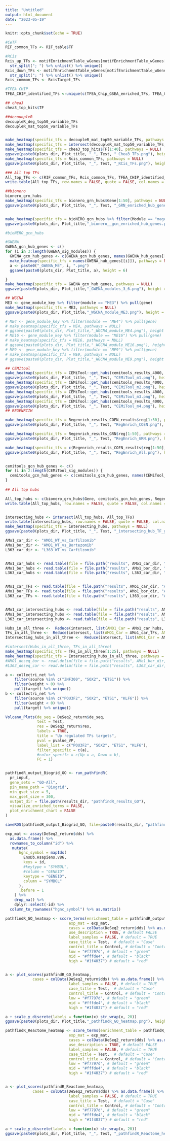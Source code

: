 ```yaml
---
title: "Untitled"
output: html_document
date: "2023-05-19"
---
```


```r
knitr::opts_chunk$set(echo = TRUE)
```


```r
#CeTF
RIF_common_TFs <- RIF_table$TF

#RCis
Rcis_up_TFs <- motifEnrichmentTable_wGenes[motifEnrichmentTable_wGenes[ , geneSet == "CarUp"]] %>% dplyr::pull(TF_highConf) %>% str_replace_all(" \\s*\\([^\\)]+\\). ", "") %>%
  str_split("; ") %>% unlist() %>% unique()
Rcis_down_TFs <- motifEnrichmentTable_wGenes[motifEnrichmentTable_wGenes[ , geneSet == "CarDown"]] %>% dplyr::pull(TF_highConf) %>% str_replace_all(" \\s*\\([^\\)]+\\). ", "") %>%
  str_split("; ") %>% unlist() %>% unique()
Rcis_common_TFs <- RcisTarget_TFs

#TFEA CHIP
TFEA_CHIP_identified_TFs <-unique(c(TFEA_Chip_GSEA_enriched_TFs, TFEA_Chip_ranked_TFs))

## chea3
chea3_top_hits$TF

##decounpleR
decoupleR_deg_top50_variable_TFs
decoupleR_mat_top50_variable_TFs


make_heatmap(specific_tfs = decoupleR_mat_top50_variable_TFs, pathways = NULL)
make_heatmap(specific_tfs = intersect(decoupleR_mat_top50_variable_TFs,decoupleR_deg_top50_variable_TFs), pathways = NULL)
make_heatmap(specific_tfs = chea3_top_hits$TF[1:40], pathways = NULL)
ggsave(paste0(plots_dir, Plot_title, "_", Test, "_Chea3_TFs.png"), height = 7)
make_heatmap(specific_tfs = Rcis_common_TFs, pathways = NULL)
ggsave(paste0(plots_dir, Plot_title, "_", Test, "_RCis_TFs.png"), height = 7)

### All top TFs
All_top_TFs <- c(RIF_common_TFs, Rcis_common_TFs, TFEA_CHIP_identified_TFs, chea3_top_hits$TF[1:100], decoupleR_deg_top50_variable_TFs, decoupleR_mat_top50_variable_TFs) %>% unique()
write.table(All_top_TFs, row.names = FALSE, quote = FALSE, col.names = FALSE, file = paste0(results_dir, "All_top_TFs.txt"))


```



```r
##bionero
bionero_grn_hubs
make_heatmap(specific_tfs = bionero_grn_hubs$Gene[1:50], pathways = NULL)
ggsave(paste0(plots_dir, Plot_title, "_", Test, "_GRN_enriched_hub_genes.png"), height = 8)


make_heatmap(specific_tfs = bioNERO_gcn_hubs %>% filter(Module == "magenta") %>% pull(Gene) %>% head(75), pathways = NULL)
ggsave(paste0(plots_dir, Plot_title,"_bionero__gcn_enriched_hub_genes.png"), height = 10)

#bioNERO_gcn_hubs

#GWENA
GWENA_gcn_hub_genes <- c()
for (i in 3:length(GWENA_sig_modules)) {
  GWENA_gcn_hub_genes <- c(GWENA_gcn_hub_genes, names(GWENA_hub_genes[[i]]))
  make_heatmap(specific_tfs = names(GWENA_hub_genes[[i]]), pathways = NULL)
  a <- paste0("_GWENA_ME", i, ".png")
  ggsave(paste0(plots_dir, Plot_title, a), height = 6)

}
make_heatmap(specific_tfs = GWENA_gcn_hub_genes, pathways = NULL)
ggsave(paste0(plots_dir, Plot_title,"_GWENA_modules_3_6.png"), height = 8)

## WGCNA
ME3 <- gene_module_key %>% filter(module == "ME3") %>% pull(gene)
make_heatmap(specific_tfs = ME3, pathways = NULL)
ggsave(paste0(plots_dir, Plot_title,"_WGCNA_module_ME3.png"), height = 20)

# ME4 <- gene_module_key %>% filter(module == "ME4") %>% pull(gene)
# make_heatmap(specific_tfs = ME4, pathways = NULL)
# ggsave(paste0(plots_dir, Plot_title,"_WGCNA_module_ME4.png"), height = 12)
# ME16 <- gene_module_key %>% filter(module == "ME16") %>% pull(gene)
# make_heatmap(specific_tfs = ME16, pathways = NULL)
# ggsave(paste0(plots_dir, Plot_title,"_WGCNA_module_ME16.png"), height = 12)
# ME9 <- gene_module_key %>% filter(module == "ME9") %>% pull(gene)
# make_heatmap(specific_tfs = ME9, pathways = NULL)
# ggsave(paste0(plots_dir, Plot_title,"_WGCNA_module_ME9.png"), height = 16)

## CEMItool
make_heatmap(specific_tfs = CEMiTool::get_hubs(cemitools_results_4000, 50)[[1]] %>% names(), pathways = NULL)
ggsave(paste0(plots_dir, Plot_title, "_", Test, "CEMiTool_m1.png"), height = 6)
make_heatmap(specific_tfs = CEMiTool::get_hubs(cemitools_results_4000, 50)[[2]] %>% names(), pathways = NULL)
ggsave(paste0(plots_dir, Plot_title, "_", Test, "CEMiTool_m2.png"), height = 6)
make_heatmap(specific_tfs = CEMiTool::get_hubs(cemitools_results_4000, 50)[[3]] %>% names(), pathways = NULL)
ggsave(paste0(plots_dir, Plot_title, "_", Test, "CEMiTool_m3.png"), height = 6)
make_heatmap(specific_tfs = CEMiTool::get_hubs(cemitools_results_4000, 50)[[4]] %>% names(), pathways = NULL)
ggsave(paste0(plots_dir, Plot_title, "_", Test, "CEMiTool_m4.png"), height = 6)
## REGENRCIH

make_heatmap(specific_tfs = Regenrich_results_COEN_results$reg[1:50], pathways = NULL)
ggsave(paste0(plots_dir, Plot_title, "_", Test, "RegEnrich_COEN.png"), height = 6)

make_heatmap(specific_tfs = Regenrich_results_GRN$reg[1:50], pathways = NULL)
ggsave(paste0(plots_dir, Plot_title, "_", Test, "RegEnrich_GRN.png"), height = 6)

make_heatmap(specific_tfs = c(Regenrich_results_COEN_results$reg[1:50], Regenrich_results_GRN$reg[1:50]) %>% unique(), pathways = NULL)
ggsave(paste0(plots_dir, Plot_title, "_", Test, "RegEnrich_All.png"), height = 6)


cemitools_gcn_hub_genes <- c()
for (i in 2:length(CEMiTool_sig_modules)) {
  cemitools_gcn_hub_genes <- c(cemitools_gcn_hub_genes, names(CEMiTool_hub_genes[[i]]))
}
 
## All top hubs

All_top_hubs <- c(bionero_grn_hubs$Gene, cemitools_gcn_hub_genes, Regenrich_results_COEN_results$reg[1:50], Regenrich_results_GRN$reg[1:50]) %>% unique()
write.table(All_top_hubs, row.names = FALSE, quote = FALSE, col.names = FALSE, file = paste0(results_dir, "All_top_hubs.txt"))


intersecting_hubs <- intersect(All_top_hubs, All_top_TFs)
write.table(intersecting_hubs, row.names = FALSE, quote = FALSE, col.names = FALSE, file = paste0(results_dir, Plot_title, "_", Test, "_intersecting_hubs.txt"))
make_heatmap(specific_tfs = intersecting_hubs, pathways = NULL)
ggsave(paste0(plots_dir, Plot_title, "_", Test, "_intersecting_hub_TF_genes.png"), height = 6)
```


```r
AMo1_car_dir <- "AMO1_WT_vs_Carfilzomib"
AMo1_bor_dir <- "AMO1_WT_vs_Bortezomib"
L363_car_dir <- "L363_WT_vs_Carfilzomib"


AMo1_car_hubs <- read.table(file = file.path("results", AMo1_car_dir, "All_top_hubs.txt")) %>% pull()
AMo1_bor_hubs <- read.table(file = file.path("results", AMo1_bor_dir, "All_top_hubs.txt")) %>% pull()
L363_car_hubs <- read.table(file = file.path("results", L363_car_dir, "All_top_hubs.txt")) %>% pull()


AMo1_car_TFs <- read.table(file = file.path("results", AMo1_car_dir, "All_top_TFs.txt")) %>% pull()
AMo1_bor_TFs <- read.table(file = file.path("results", AMo1_bor_dir, "All_top_TFs.txt")) %>% pull()
L363_car_TFs <- read.table(file = file.path("results", L363_car_dir, "All_top_TFs.txt")) %>% pull()


AMo1_car_intersecting_hubs <- read.table(file = file.path("results", AMo1_car_dir, "intersecting_hubs.txt")) %>% pull()
AMo1_bor_intersecting_hubs <- read.table(file = file.path("results", AMo1_bor_dir, "intersecting_hubs.txt")) %>% pull()
L363_car_intersecting_hubs <- read.table(file = file.path("results", L363_car_dir, "intersecting_hubs.txt")) %>% pull()

Hubs_in_all_three <-  Reduce(intersect, list(AMO1_Car = AMo1_car_hubs, AMo1_Bor = AMo1_bor_hubs, L363_Car = L363_car_hubs))
TFs_in_all_three <-  Reduce(intersect, list(AMO1_Car = AMo1_car_TFs, AMo1_Bor = AMo1_bor_TFs, L363_Car = L363_car_TFs))
Intersecting_hubs_in_all_three <-  Reduce(intersect, list(AMO1_Car = AMo1_car_intersecting_hubs, AMo1_Bor = AMo1_bor_intersecting_hubs, L363_Car = L363_car_intersecting_hubs))

#intersect(Hubs_in_all_three, TFs_in_all_three)
make_heatmap(specific_tfs = TFs_in_all_three[1:25], pathways = NULL)
make_heatmap(specific_tfs = Intersecting_hubs_in_all_three, pathways = NULL)
#AMO1_deseq_bor <- read.delim(file = file.path("results", AMo1_bor_dir, "deseq2_results_annotated.tsv"))
#L363_deseq_car <- read.delim(file = file.path("results", L363_car_dir, "deseq2_results_annotated.tsv"))
```


```r
a <- collectri_net %>% 
    filter(source %in% c("ZNF300", "SOX2", "ETS1")) %>%
    filter(weight > 0) %>%
    pull(target) %>% unique()
b <- collectri_net %>% 
    filter(source %in% c("POU3F2", "SOX2", "ETS1", "KLF6")) %>%
    filter(weight < 0) %>%
    pull(target) %>% unique()

Volcano_Plots(de_seq = DeSeq2_return$de_seq, 
              test = Test, 
              res = DeSeq2_return$res, 
              labels = TRUE,
              title = "Up regulated TFs targets",
              pval = pvalue_VP, 
              label_list = c("POU3F2", "SOX2", "ETS1", "KLF6"),
              filter_specific = c(a),
              #color_specifc = c(Up = a, Down = b),
              FC = 1)


pathfindR_output_Biogrid_GO <- run_pathfindR(
  pr_input,
  gene_sets = "GO-All",
  pin_name_path = "Biogrid",
  min_gset_size = 5,
  max_gset_size = 300,
  output_dir = file.path(results_dir, "pathfindR_results_GO"),
  visualize_enriched_terms = FALSE,
  plot_enrichment_chart = FALSE
)

saveRDS(pathfindR_output_Biogrid_GO, file=paste0(results_dir, "pathfindR_output_Biogrid_GO_All.RDS"))

exp_mat <- assay(DeSeq2_return$dds) %>%
  as.data.frame() %>% 
  rownames_to_column("id") %>% 
   mutate(
      hgnc_symbol = mapIds(
        EnsDb.Hsapiens.v86,
        keys = id,
        #keytype = "SYMBOL",
        #column = "GENEID"
        keytype = "GENEID",
        column = "SYMBOL"
      ),
      .before = 1
    ) %>%
    drop_na() %>%
    dplyr::select(-id) %>%
  column_to_rownames("hgnc_symbol") %>% as.matrix()

pathfindR_GO_heatmap <- score_terms(enrichment_table = pathfindR_output_Biogrid_GO %>% head(30),
                            exp_mat = exp_mat,
                            cases = colData(DeSeq2_return$dds) %>% as.data.frame() %>% dplyr::filter(.data[[deseq2_design_condition]] == Test) %>% pull(SampleName) %>% as.character(),
                            use_description = TRUE, # default FALSE
                            label_samples = FALSE, # default = TRUE
                            case_title = Test,  # default = "Case"
                            control_title = Control, # default = "Control"
                            low = "#f7797d", # default = "green"
                            mid = "#fffde4", # default = "black"
                            high = "#1f4037") # default = "red"


a <- plot_scores(pathfindR_GO_heatmap, 
            cases = colData(DeSeq2_return$dds) %>% as.data.frame() %>% dplyr::filter(.data[[deseq2_design_condition]] == Test) %>% pull(SampleName) %>% as.character(),
                            label_samples = FALSE, # default = TRUE
                            case_title = Test,  # default = "Case"
                            control_title = Control, # default = "Control"
                            low = "#f7797d", # default = "green"
                            mid = "#fffde4", # default = "black"
                            high = "#1f4037") # default = "red"

a + scale_y_discrete(labels = function(x) str_wrap(x, 20))
ggsave(paste0(plots_dir, Plot_title,"_pathfindR_GO_heatmap.png"), height = 12)

```



```r
pathfindR_Reactome_heatmap <- score_terms(enrichment_table = pathfindR_output_Biogrid_Reactome %>% head(30),
                            exp_mat = exp_mat,
                            cases = colData(DeSeq2_return$dds) %>% as.data.frame() %>% dplyr::filter(.data[[deseq2_design_condition]] == Test) %>% pull(SampleName) %>% as.character(),
                            use_description = TRUE, # default FALSE
                            label_samples = FALSE, # default = TRUE
                            case_title = Test,  # default = "Case"
                            control_title = Control, # default = "Control"
                            low = "#f7797d", # default = "green"
                            mid = "#fffde4", # default = "black"
                            high = "#1f4037") # default = "red"


a <- plot_scores(pathfindR_Reactome_heatmap, 
            cases = colData(DeSeq2_return$dds) %>% as.data.frame() %>% dplyr::filter(.data[[deseq2_design_condition]] == Test) %>% pull(SampleName) %>% as.character(),
                            label_samples = FALSE, # default = TRUE
                            case_title = Test,  # default = "Case"
                            control_title = Control, # default = "Control"
                            low = "#f7797d", # default = "green"
                            mid = "#fffde4", # default = "black"
                            high = "#1f4037") # default = "red"

a + scale_y_discrete(labels = function(x) str_wrap(x, 20))
ggsave(paste0(plots_dir, Plot_title, "_", Test, "_pathfindR_Reactome_heatmap.png"), height = 12)

```

